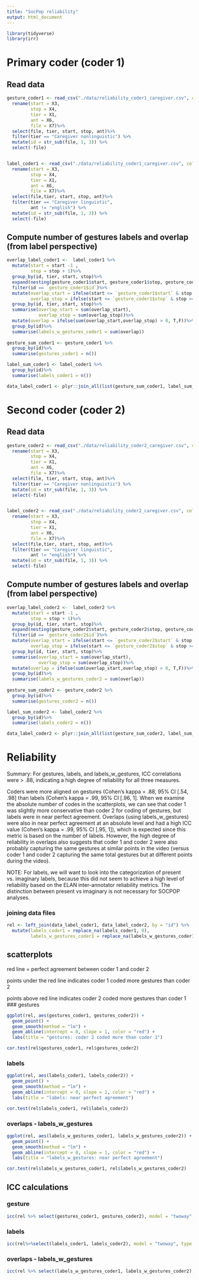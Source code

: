 ```yaml
---
title: "SocPop reliability"
output: html_document
---
```


```r

library(tidyverse)
library(irr)

```

#  Primary coder (coder 1)

## Read data

```r
gesture_coder1 <- read_csv("./data/reliability_coder1_caregiver.csv", col_names = F)%>%
  rename(start = X3,
         stop = X4,
         tier = X1,
         ant = X6, 
         file = X7)%>%
  select(file, tier, start, stop, ant)%>%
  filter(tier == "Caregiver nonlinguistic") %>% 
  mutate(id = str_sub(file, 1, 3)) %>% 
  select(-file)


label_coder1 <- read_csv("./data/reliability_coder1_caregiver.csv", col_names = F)%>%
  rename(start = X3,
         stop = X4,
         tier = X1,
         ant = X6,
         file = X7)%>%
  select(file,tier, start, stop, ant)%>%
  filter(tier == "Caregiver linguistic", 
         ant != "english") %>% 
  mutate(id = str_sub(file, 1, 3)) %>% 
  select(-file)
```

## Compute number of gestures labels and overlap (from label perspective)

```r
overlap_label_coder1 <-  label_coder1 %>%
  mutate(start = start -1 ,
         stop = stop + 1)%>%
  group_by(id, tier, start, stop)%>%
  expand(nesting(gesture_coder1$start, gesture_coder1$stop, gesture_coder1$id))%>%
  filter(id == `gesture_coder1$id`)%>%
  mutate(overlap_start = ifelse(start <= `gesture_coder1$start` & stop >= `gesture_coder1$start`, T,F),
         overlap_stop = ifelse(start <= `gesture_coder1$stop` & stop >= `gesture_coder1$stop`, T,F))%>%
  group_by(id, tier, start, stop)%>%
  summarise(overlap_start = sum(overlap_start),
            overlap_stop = sum(overlap_stop))%>%
  mutate(overlap = ifelse(sum(overlap_start,overlap_stop) > 0, T,F))%>%
  group_by(id)%>%
  summarise(labels_w_gestures_coder1 = sum(overlap))
         
gesture_sum_coder1 <- gesture_coder1 %>%
  group_by(id)%>%
  summarise(gestures_coder1 = n())

label_sum_coder1 <- label_coder1 %>%
  group_by(id)%>%
  summarise(labels_coder1 = n())

data_label_coder1 <- plyr::join_all(list(gesture_sum_coder1, label_sum_coder1, overlap_label_coder1), by=c("id"), type='left')
```

# Second coder (coder 2)

## Read data

```r
gesture_coder2 <- read_csv("./data/reliability_coder2_caregiver.csv", col_names = F)%>%
  rename(start = X3,
         stop = X4,
         tier = X1,
         ant = X6, 
         file = X7)%>%
  select(file, tier, start, stop, ant)%>%
  filter(tier == "Caregiver nonlinguistic") %>% 
  mutate(id = str_sub(file, 1, 3)) %>% 
  select(-file)


label_coder2 <- read_csv("./data/reliability_coder2_caregiver.csv", col_names = F)%>%
  rename(start = X3,
         stop = X4,
         tier = X1,
         ant = X6,
         file = X7)%>%
  select(file,tier, start, stop, ant)%>%
  filter(tier == "Caregiver linguistic", 
         ant != "english") %>% 
  mutate(id = str_sub(file, 1, 3)) %>% 
  select(-file)

```

## Compute number of gestures labels and overlap (from label perspective)

```r
overlap_label_coder2 <-  label_coder2 %>%
  mutate(start = start -1 ,
         stop = stop + 1)%>%
  group_by(id, tier, start, stop)%>%
  expand(nesting(gesture_coder2$start, gesture_coder2$stop, gesture_coder2$id))%>%
  filter(id == `gesture_coder2$id`)%>%
  mutate(overlap_start = ifelse(start <= `gesture_coder2$start` & stop >= `gesture_coder2$start`, T,F),
         overlap_stop = ifelse(start <= `gesture_coder2$stop` & stop >= `gesture_coder2$stop`, T,F))%>%
  group_by(id, tier, start, stop)%>%
  summarise(overlap_start = sum(overlap_start),
            overlap_stop = sum(overlap_stop))%>%
  mutate(overlap = ifelse(sum(overlap_start,overlap_stop) > 0, T,F))%>%
  group_by(id)%>%
  summarise(labels_w_gestures_coder2 = sum(overlap))
         
gesture_sum_coder2 <- gesture_coder2 %>%
  group_by(id)%>%
  summarise(gestures_coder2 = n())

label_sum_coder2 <- label_coder2 %>%
  group_by(id)%>%
  summarise(labels_coder2 = n())

data_label_coder2 <- plyr::join_all(list(gesture_sum_coder2, label_sum_coder2, overlap_label_coder2), by=c("id"), type='left')
```


# Reliability

Summary: For gestures, labels, and labels_w_gestures, ICC correlations were > .88, indicating a high degree of reliability for all three measures.  

Coders were more aligned on gestures (Cohen's kappa = .88, 95% CI [.54, .98] than labels (Cohen's kappa = .99, 95% CI [.96, 1]. When we examine the absolute number of codes in the scatterplots, we can see that coder 1 was slightly more conservative than coder 2 for coding of gestures, but labels were in near perfect agreement. Overlaps (using labels_w_gestures) were also in near perfect agreement at an absolute level and had a high ICC value (Cohen's kappa = .99, 95% CI [.95, 1]), which is expected since this metric is based on the number of labels. However, the high degree of reliability in overlaps also suggests that coder 1 and coder 2 were also probably capturing the same gestures at similar points in the video (versus coder 1 and coder 2 capturing the same total gestures but at different points during the video).

NOTE: For labels, we will want to look into the categorization of present vs. imaginary labels, because this did not seem to achieve a high level of reliability based on the ELAN inter-annotator reliability metrics. The distinction between present vs imaginary is not necessary for SOCPOP analyses.

### joining data files
```r
rel <- left_join(data_label_coder1, data_label_coder2, by = "id") %>% 
  mutate(labels_coder1 = replace_na(labels_coder1, 0), 
         labels_w_gestures_coder1 = replace_na(labels_w_gestures_coder1, 0))
```



## scatterplots
red line = perfect agreement between coder 1 and coder 2

points under the red line indicates coder 1 coded more gestures than coder 2

points above red line indicates coder 2 coded more gestures than coder 1
### gestures
```r
ggplot(rel, aes(gestures_coder1, gestures_coder2)) + 
  geom_point() + 
  geom_smooth(method = "lm") + 
  geom_abline(intercept = 0, slope = 1, color = "red") + 
  labs(title = "gestures: coder 2 coded more than coder 1")

cor.test(rel$gestures_coder1, rel$gestures_coder2)
```


### labels
```r
ggplot(rel, aes(labels_coder1, labels_coder2)) + 
  geom_point() + 
  geom_smooth(method = "lm") + 
  geom_abline(intercept = 0, slope = 1, color = "red") + 
  labs(title = "labels: near perfect agreement")

cor.test(rel$labels_coder1, rel$labels_coder2)
```


### overlaps - labels_w_gestures
```r
ggplot(rel, aes(labels_w_gestures_coder1, labels_w_gestures_coder2)) + 
  geom_point() + 
  geom_smooth(method = "lm") + 
  geom_abline(intercept = 0, slope = 1, color = "red") + 
  labs(title = "labels_w_gestures: near perfect agreement")

cor.test(rel$labels_w_gestures_coder1, rel$labels_w_gestures_coder2)
```


## ICC calculations
### gesture
```r
icc(rel %>% select(gestures_coder1, gestures_coder2), model = "twoway", type = "consistency")
```

### labels
```r

icc(rel%>%select(labels_coder1, labels_coder2), model = "twoway", type = "consistency")

```

### overlaps - labels_w_gestures
```r

icc(rel %>% select(labels_w_gestures_coder1, labels_w_gestures_coder2), model = "twoway", type = "consistency")

```


